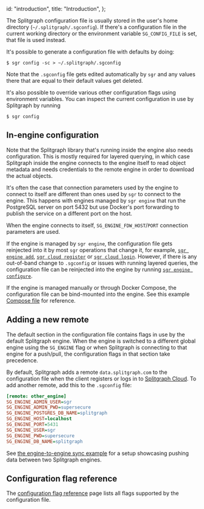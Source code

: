   id: "introduction",
  title: "Introduction",
};

The Splitgraph configuration file is usually stored in the user's home directory
(`~/.splitgraph/.sgconfig`). If there's a configuration file in the current working
directory or the environment variable `SG_CONFIG_FILE` is set, that file is used instead.

It's possible to generate a configuration file with defaults by doing:

```shell-session
$ sgr config -sc > ~/.splitgraph/.sgconfig
```

Note that the `.sgconfig` file gets edited automatically by `sgr` and any values there
that are equal to their default values get deleted.

It's also possible to override various other configuration flags using environment variables. You
can inspect the current configuration in use by Splitgraph by running

```shell-session
$ sgr config
```

## In-engine configuration

Note that the Splitgraph library that's running inside the engine also needs configuration. This
is mostly required for layered querying, in which case Splitgraph inside the engine connects
to the engine itself to read object metadata and needs credentials to the remote engine in
order to download the actual objects.

It's often the case that connection parameters used by the engine to connect to itself are
different than ones used by `sgr` to connect to the engine. This happens with engines managed
by `sgr engine` that run the PostgreSQL server on port 5432 but use Docker's port forwarding
to publish the service on a different port on the host.

When the engine connects to itself, `SG_ENGINE_FDW_HOST`/`PORT` connection parameters are used.

If the engine is managed by `sgr engine`, the configuration file gets reinjected into it
by most `sgr` operations that change it, for example,
[`sgr engine add`](../sgr/engine-management/engine-add),
[`sgr cloud register`](../sgr/splitgraph-cloud/cloud-register)
or [`sgr cloud login`](../sgr/splitgraph-cloud/cloud-login). However,
if there is any out-of-band change to `.sgconfig` or issues with running layered queries,
the configuration file can be reinjected into the engine by running
[`sgr engine configure`](../sgr/engine-management/engine-configure).

If the engine is managed manually or through Docker Compose, the configuration file can be
bind-mounted into the engine. See this example
[Compose file](https://github.com/splitgraph/splitgraph/blob/master/examples/push-to-other-engine/docker-compose.yml) for reference.

## Adding a new remote

The default section in the configuration file contains flags in use by the default Splitgraph
engine. When the engine is switched to a different global engine using the `SG_ENGINE` flag
or when Splitgraph is connecting to that engine for a push/pull, the configuration flags in that
section take precedence.

By default, Splitgraph adds a remote `data.splitgraph.com` to the configuration file when
the client registers or logs in to [Splitgraph Cloud](../splitgraph-cloud/introduction). To add another remote,
add this to the `.sgconfig` file:

```ini
[remote: other_engine]
SG_ENGINE_ADMIN_USER=sgr
SG_ENGINE_ADMIN_PWD=supersecure
SG_ENGINE_POSTGRES_DB_NAME=splitgraph
SG_ENGINE_HOST=localhost
SG_ENGINE_PORT=5431
SG_ENGINE_USER=sgr
SG_ENGINE_PWD=supersecure
SG_ENGINE_DB_NAME=splitgraph
```

See [the engine-to-engine sync example](https://github.com/splitgraph/splitgraph/tree/master/examples/push-to-other-engine) for a setup showcasing pushing data between two Splitgraph engines.

## Configuration flag reference

The [configuration flag reference](config-flag-reference) page lists all flags supported by the configuration file.
